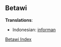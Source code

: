 ==Betawi==

'''Translations''':

*Indonesian: [[informan]]


[[Wiktionary:Betawi index|Betawi Index]]